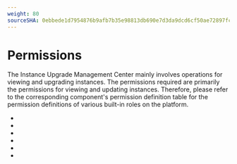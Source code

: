 ```yaml
---
weight: 80
sourceSHA: 0ebbede1d7954876b9afb7b35e98813db690e7d3da9dcd6cf50ae72897fc0330
---
```


# Permissions

The Instance Upgrade Management Center mainly involves operations for viewing and upgrading instances. The permissions required are primarily the permissions for viewing and updating instances. Therefore, please refer to the corresponding component's permission definition table for the permission definitions of various built-in roles on the platform.

- <ExternalSiteLink name="mysql-pxc" href="permissions" children="MySQL-PXC Permissions" />
- <ExternalSiteLink name="mysql-mgr" href="permissions" children="MySQL-MGR Permissions" />
- <ExternalSiteLink name="redis" href="permissions" children="Redis Permissions" />
- <ExternalSiteLink name="kafka" href="permissions" children="Kafka Permissions" />
- <ExternalSiteLink name="rabbitmq" href="permissions" children="RabbitMQ Permissions" />
- <ExternalSiteLink name="postgresql" href="permissions" children="PostgreSQL Permissions" />
